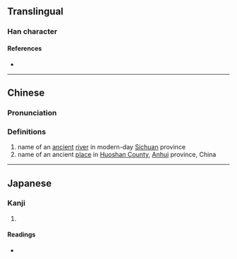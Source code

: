 {{character info/new}}
{{character info|0x2F917}}
==Translingual==

===Han character===
{{Han char|rn=85|rad=水|as=18|sn=21|four=31127|canj=EMUB|ids=⿰氵鬵}}

====References====
* {{Han ref|kx=0662.260|dkj=18750|dj=1071.250|hdz=31792.030|uh=704A|ud=28746|bh=F5D5|bd=62933}}

----

==Chinese==
{{zh-forms}}

===Pronunciation===
{{zh-pron
|m=qián
|c=cim4
|mc=y
|oc=y
|ma=
|cat=
}}

===Definitions===
{{zh-hanzi}}

# name of an [[ancient]] [[river]] in modern-day [[Sichuan]] province
# name of an ancient [[place]] in [[w:Huoshan County|Huoshan County]], [[Anhui]] province, China

----

==Japanese==

===Kanji===
{{ja-kanji|grade=|rs=水18}}

# {{defn|lang=ja|sort=水18}}

====Readings====
* {{ja-readings|on=[[せん]] (sen), [[ぜん]] (zen), [[しん]] (shin), [[じん]] (jin)|kun=}}